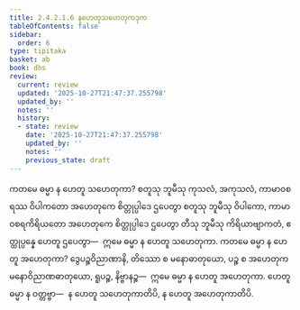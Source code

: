```yaml
---
title: 2.4.2.1.6 နဟေတုသဟေတုကဒုက
tableOfContents: false
sidebar:
  order: 6
type: tipitaka
basket: ab
book: dhs
review:
  current: review
  updated: '2025-10-27T21:47:37.255798'
  updated_by: ''
  notes: ''
  history:
  - state: review
    date: '2025-10-27T21:47:37.255798'
    updated_by: ''
    notes: ''
    previous_state: draft
---
```



<ReviewStatus review={frontmatter.review} showDetails={true} />

<HypothesisAnnotation frontmatter={frontmatter} />

<DynamicBreadcrumb />

<Division number="1451" book="dhs" e="ch" v="29" p="276">

<Paragraph number="2161" book="dhs">
ကတမေ ဓမ္မာ န ဟေတူ သဟေတုကာ? စတူသု ဘူမီသု ကုသလံ, အကုသလံ, ကာမာဝစရဿ ဝိပါကတော အဟေတုကေ စိတ္တုပ္ပါဒေ ဌပေတွာ စတူသု ဘူမီသု ဝိပါကော, ကာမာဝစရကိရိယတော အဟေတုကေ စိတ္တုပ္ပါဒေ ဌပေတွာ တီသု ဘူမီသု ကိရိယာဗျာကတံ, ဧတ္ထုပ္ပန္နေ ဟေတူ ဌပေတွာ—  ဣမေ ဓမ္မာ န ဟေတူ သဟေတုကာ.
</Paragraph>

</Division>
<Division number="1452" book="dhs" e="ch" v="29" p="276">

<Paragraph number="2162" book="dhs">
ကတမေ ဓမ္မာ န ဟေတူ အဟေတုကာ? ဒွေပဉ္စဝိညာဏာနိ, တိဿော စ မနောဓာတုယော, ပဉ္စ စ အဟေတုကမနောဝိညာဏဓာတုယော, ရူပဉ္စ, နိဗ္ဗာနဉ္စ—  ဣမေ ဓမ္မာ န ဟေတူ အဟေတုကာ. ဟေတူ ဓမ္မာ န ဝတ္တဗ္ဗာ—  န ဟေတူ သဟေတုကာတိပိ, န ဟေတူ အဟေတုကာတိပိ.
</Paragraph>
</Division>